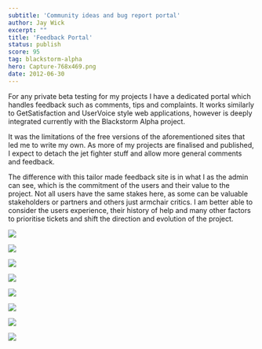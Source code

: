 ```yaml
---
subtitle: 'Community ideas and bug report portal'
author: Jay Wick
excerpt: ""
title: 'Feedback Portal'
status: publish
score: 95
tag: blackstorm-alpha
hero: Capture-768x469.png
date: 2012-06-30
---
```


For any private beta testing for my projects I have a dedicated portal which handles feedback such as comments, tips and complaints. It works similarly to GetSatisfaction and UserVoice style web applications, however is deeply integrated currently with the Blackstorm Alpha project.

It was the limitations of the free versions of the aforementioned sites that led me to write my own. As more of my projects are finalised and published, I expect to detach the jet fighter stuff and allow more general comments and feedback.

The difference with this tailor made feedback site is in what I as the admin can see, which is the commitment of the users and their value to the project. Not all users have the same stakes here, as some can be valuable stakeholders or partners and others just armchair critics. I am better able to consider the users experience, their history of help and many other factors to prioritise tickets and shift the direction and evolution of the project.

![](./Capture-768x469.png)

![](./gre.png)

![](./sdf.png)

![](./attac.png)

![](./sdsds-768x546.png)

![](./sdff.png)

![](./sdfdsf.png)

![](./ffa.png)